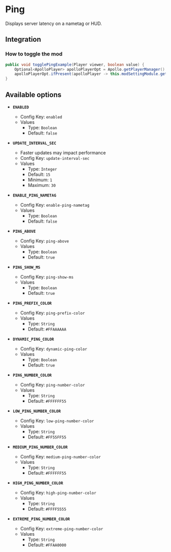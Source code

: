 # Ping

Displays server latency on a nametag or HUD.

## Integration

### How to toggle the mod

```java
public void togglePingExample(Player viewer, boolean value) {
    Optional<ApolloPlayer> apolloPlayerOpt = Apollo.getPlayerManager().getPlayer(viewer.getUniqueId());
    apolloPlayerOpt.ifPresent(apolloPlayer -> this.modSettingModule.getOptions().set(apolloPlayer, ModPing.ENABLED, value));
}
```

## Available options

- __`ENABLED`__
    - Config Key: `enabled`
    - Values
        - Type: `Boolean`
        - Default: `false`

- __`UPDATE_INTERVAL_SEC`__
    - Faster updates may impact performance
    - Config Key: `update-interval-sec`
    - Values
        - Type: `Integer`
        - Default: `15`
        - Minimum: `1`
        - Maximum: `30`

- __`ENABLE_PING_NAMETAG`__
    - Config Key: `enable-ping-nametag`
    - Values
        - Type: `Boolean`
        - Default: `false`

- __`PING_ABOVE`__
    - Config Key: `ping-above`
    - Values
        - Type: `Boolean`
        - Default: `true`

- __`PING_SHOW_MS`__
    - Config Key: `ping-show-ms`
    - Values
        - Type: `Boolean`
        - Default: `true`

- __`PING_PREFIX_COLOR`__
    - Config Key: `ping-prefix-color`
    - Values
        - Type: `String`
        - Default: `#FFAAAAAA`

- __`DYNAMIC_PING_COLOR`__
    - Config Key: `dynamic-ping-color`
    - Values
        - Type: `Boolean`
        - Default: `true`

- __`PING_NUMBER_COLOR`__
    - Config Key: `ping-number-color`
    - Values
        - Type: `String`
        - Default: `#FFFFFF55`

- __`LOW_PING_NUMBER_COLOR`__
    - Config Key: `low-ping-number-color`
    - Values
        - Type: `String`
        - Default: `#FF55FF55`

- __`MEDIUM_PING_NUMBER_COLOR`__
    - Config Key: `medium-ping-number-color`
    - Values
        - Type: `String`
        - Default: `#FFFFFF55`

- __`HIGH_PING_NUMBER_COLOR`__
    - Config Key: `high-ping-number-color`
    - Values
        - Type: `String`
        - Default: `#FFFF5555`

- __`EXTREME_PING_NUMBER_COLOR`__
    - Config Key: `extreme-ping-number-color`
    - Values
        - Type: `String`
        - Default: `#FFAA0000`

